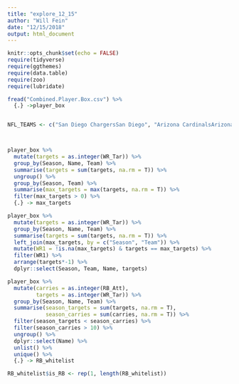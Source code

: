 ```yaml
---
title: "explore_12_15"
author: "Will Fein"
date: "12/15/2018"
output: html_document
---
```


```r
knitr::opts_chunk$set(echo = FALSE)
require(tidyverse)
require(ggthemes)
require(data.table)
require(zoo)
require(lubridate)
```

```r
fread("Combined.Player.Box.csv") %>% 
  {.} ->player_box
````


```r

```


```r
NFL_TEAMS <- c("San Diego ChargersSan Diego", "Arizona CardinalsArizona" ,Cincinnati BengalsCincinnati,Oakland RaidersOakland,Indianapolis ColtsIndianapolis,Pittsburgh SteelersPittsburgh,Tampa Bay BuccaneersTampa Bay,Tennessee TitansTennessee,New York JetsNY Jets,Denver BroncosDenver,Miami DolphinsMiami,Philadelphia EaglesPhiladelphia,St. Louis RamsSt. Louis,San Francisco 49ersSan Francisco,Kansas City ChiefsKansas City,Los Angeles RamsLA Rams,Detroit LionsDetroit,Baltimore RavensBaltimore,New Orleans SaintsNew Orleans,New England PatriotsNew England,Green Bay PackersGreen Bay,New York GiantsNY Giants,Cleveland BrownsCleveland,Atlanta FalconsAtlanta,Jacksonville JaguarsJacksonville,Chicago BearsChicago,Minnesota VikingsMinnesota,Montreal AlouettesMontreal,Houston OilersHouston,Houston TexansHouston,Washington RedskinsWashington,Dallas CowboysDallas,Seattle SeahawksSeattle,St. Louis CardinalsSt. Louis,Phoenix CardinalsPhoenix,Buffalo BillsBuffalo,Carolina PanthersCarolina,Los Angeles RaidersLA Raiders,Baltimore ColtsBaltimore,Los Angeles ChargersLA Chargers,Toronto ArgonautsToronto,Los Angeles RamsLos Angeles,Saskatchewan RoughridersSaskatchewan,Calgary StampedersCalgary,Tennessee OilersTennessee,)



player_box %>% 
  mutate(targets = as.integer(WR_Tar)) %>% 
  group_by(Season, Name, Team) %>% 
  summarise(targets = sum(targets, na.rm = T)) %>%
  ungroup() %>% 
  group_by(Season, Team) %>% 
  summarise(max_targets = max(targets, na.rm = T)) %>% 
  filter(max_targets > 0) %>% 
  {.} -> max_targets

player_box %>% 
  mutate(targets = as.integer(WR_Tar)) %>% 
  group_by(Season, Name, Team) %>% 
  summarise(targets = sum(targets, na.rm = T)) %>%
  left_join(max_targets, by = c("Season", "Team")) %>% 
  mutate(WR1 = !is.na(max_targets) & targets == max_targets) %>% 
  filter(WR1) %>% 
  arrange(targets*-1) %>% 
  dplyr::select(Season, Team, Name, targets)
```

```r
player_box %>% 
  mutate(carries = as.integer(RB_Att),
         targets = as.integer(WR_Tar)) %>% 
  group_by(Season, Name, Team) %>% 
  summarise(season_targets = sum(targets, na.rm = T),
            season_carries = sum(carries, na.rm = T)) %>%
  filter(season_targets < season_carries) %>% 
  filter(season_carries > 10) %>% 
  ungroup() %>%
  dplyr::select(Name) %>% 
  unlist() %>%
  unique() %>% 
  {.} -> RB_whitelist

RB_whitelist$is_RB <- rep(1, length(RB_whitelist))
```


